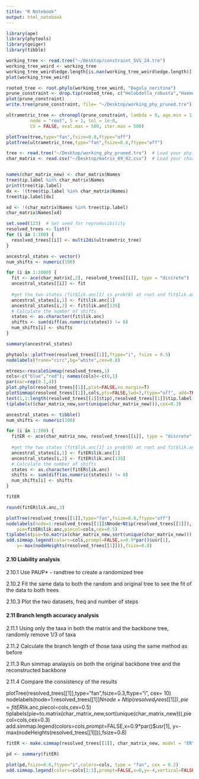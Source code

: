 ```yaml
---
title: "R Notebook"
output: html_notebook
---
```




```r
library(ape)
library(phytools)
library(geiger)
library(tibble)
```

```r
working_tree <- read.tree("~/Desktop/constraint_SVG_24.tre")
working_tree_weird <- working_tree
working_tree_weird$edge.length[is.nan(working_tree_weird$edge.length)] <- 0.04756
plot(working_tree_weird)
```
```r
rooted_tree <- root.phylo(working_tree_weird, "Bugula_neritina")
prune_constraint <- drop.tip(rooted_tree, c("Helobdella_robusta","Haementeria_depressa", "Perionyx_excavatus","Lumbricus_rubellus","Eisenia_andrei","Ophelia_limacina", "Ridgeia_piscesae","Flabelligera_affinis","Cirratulidae","Pomatoceros_lamarckii", "Malacoceros_fuliginosus","Eurythoe_complanata","Onuphis_iridescens","Lumbrineris_zonata","Glyceratri_dactyla","Eulalia_clavigera","Myzostoma_cirriferum","Chaetoderma_nitidulum","Falcidens_sagittiferus","Scutopus_ventrolineatus","Epimenia_babai","Apodomenia_enigmatica", "Neomenia_megatrapezata","Stylomenia_sulcodoryata","Acanthopleura_granulata","Acanthopleura_gemmata","Cryptoplax_larvaeformis","Acanthochitona_crinita","Nuttallochiton_mirandus","Mopalia_muscosa","Katharina_tunicata","Callochiton_sp","Leptochiton_asellus","Hanleya_nagelfar","Nautilus_pompilius","Dosidicus_gigas","Doryteuthis_pealeii","Hapalochlaena_maculosa","Octopus_vulgaris","Crassostrea_virginica","Crassostrea gigas","Mizuhopecten","Bathymodiolus","Anadara_nux","Neotrigonia","Leaunio","Astarte","Myochama","Ruditapes","Bayerotrochus_midas","Lepetodrilus_pustulosus","Amphiplica_gordensis","Phasianella_ventricosa","Prothalotia_lehmanni","Monodonta_labio","Cellana_radiata","Nacella_magelanica","Paralepetopsis","Eoacmaea_pustulata","Patelloida_saccharina","Nipponacmea_fuscoviridis","Testudinalia_testudinalis","Titiscania_limacina","Pleuropoma_jana","Bathynerita_naticoidea","Nerita_melanotragus","Smaragdia_rangiana","Clithon_parvulum","Puperita_pupa","Architectonica_perspectiva","Pleurobranchaea_californica","Okenia_angelica", "Bathydoris_clavigera","Hydatina_physis","Rissoella_caribaea","Tylodina_fungina","Haminoea_antillarum","Oxynoe_viridis","Microhedyle_glandulifera","Turbonilla","Phallomedusa_solida","Ophicardelus_sulcatus","Pomacea_diffusa", "Pomacea_canaliculata","Bithynia_siamensis_goniomphalos","Janthina_janthina","Rubyspira_osteovora","Euspira_heros","Echinolittorina_malaccana","Lobatus_gigas","Urosalpinx_cinerea","Crassispira_cerithina","Cumia_reticulata","Volegalea_cochlidium","Charonia_tritonis","Prochaetoderma_californicum","Crassostreagigas","Bugula_neritina","Chaetoerma_nitidulum","Nuttallochiton_mirandus-PS96_788R","Katharina_tunicata_KK356-1-4R","Pleuropoma_jana_C","Neomenia_megatrapezata-SRR331899","Mopalia_muscosa_KK364-1-4R","Clithon_parvulum_386153"))
plot(prune_constraint)
write.tree(prune_constraint, file= "~/Desktop/working_phy_pruned.tre")
```



```r
ultrametric_tree <- chronopl(prune_constraint, lambda = 0, age.min = 1, age.max = NULL,
         node = "root", S = 1, tol = 1e-8,
         CV = FALSE, eval.max = 500, iter.max = 500)

plotTree(tree,type="fan",fsize=0.8,ftype="off")
plotTree(ultrametric_tree,type="fan",fsize=0.8,ftype="off")

```
```r
tree <- read.tree("~/Desktop/working_phy_pruned.tre")  # Load your phylogeny
char_matrix <- read.csv("~/Desktop/matrix_09_02.csv")  # Load your character matrix


names(char_matrix_new) <- char_matrix$Names
tree$tip.label %in% char_matrix$Names
print(tree$tip.label)
dx <- !(tree$tip.label %in% char_matrix$Names)
tree$tip.label[dx]

xd <- !(char_matrix$Names %in% tree$tip.label)
char_matrix$Names[xd]
```




```r
set.seed(123)  # Set seed for reproducibility
resolved_trees <- list()
for (i in 1:100) {
  resolved_trees[[i]] <- multi2di(ultrametric_tree)
}

```

```r
ancestral_states <- vector()
num_shifts <- numeric(100)

for (i in 1:1000) {
  fit <- ace(char_matrix[,2], resolved_trees[[i]], type = "discrete")
  ancestral_states[[i]] <- fit
  
  #get the two states (fit$lik.anc[1] is prob(0) at root and fit$lik.anc[135] is prob(1) at root)
  ancestral_states[i,1] <- fit$lik.anc[1]
  ancestral_states[i,2] <- fit$lik.anc[135]
  # Calculate the number of shifts
  states <- as.character(fit$lik.anc)
  shifts <- sum(diff(as.numeric(states)) != 0)
  num_shifts[i] <- shifts
}

summary(ancestral_states)
```


```r
phytools::plotTree(resolved_trees[[1]],ftype="i", fsize = 0.5)
nodelabels(frame="circ",bg="white",cex=0.8)

```
```r
mtrees<-rescaleSimmap(resolved_trees,1)
cols<-c("blue","red"); names(cols)<-c(0,1)
par(mar=rep(0.1,4))
plot.phylo(resolved_trees[[1]],plot=FALSE,no.margin=T)
plotSimmap(resolved_trees[[1]],cols,pts=FALSE,lwd=3,ftype="off", add=TRUE)
text(1,1:length(resolved_trees[[1]]$tip),resolved_trees[[1]]$tip.label, pos=4,font=3)
tiplabels((char_matrix_new,sort(unique(char_matrix_new))),cex=0.3)
```
```r
ancestral_states <- tibble()
num_shifts <- numeric(100)

for (i in 1:100) {
  fitER <- ace(char_matrix_new, resolved_trees[[i]], type = "discrete", model = "ER")
  
  #get the two states (fit$lik.anc[1] is prob(0) at root and fit$lik.anc[135] is prob(1) at root)
  ancestral_states[i,1] <- fitER$lik.anc[1]
  ancestral_states[i,2] <- fitER$lik.anc[135]
  # Calculate the number of shifts
  states <- as.character(fitER$lik.anc)
  shifts <- sum(diff(as.numeric(states)) != 0)
  num_shifts[i] <- shifts
}

fitER
```
```r
round(fitER$lik.anc,3)

plotTree(resolved_trees[[1]],type="fan",fsize=0.8,ftype="off")
nodelabels(node=1:resolved_trees[[1]]$Nnode+Ntip(resolved_trees[[1]]),
    pie=fitER$lik.anc,piecol=cols,cex=0.5)
tiplabels(pie=to.matrix(char_matrix_new,sort(unique(char_matrix_new))),piecol=cols,cex=0.3)
add.simmap.legend(colors=cols,prompt=FALSE,x=0.9*par()$usr[1],
    y=-max(nodeHeights(resolved_trees[[1]])),fsize=0.8)
```




#### 2.10 Liability analysis
2.10.1 Use PAUP* - randtree to create a randomized tree

2.10.2 Fit the same data to both the random and original tree to see the fit of the data to both trees

2.10.3 Plot the two datasets, freq and number of steps 


#### 2.11 Branch length accuracy analysis
2.11.1 Using only the taxa in both the matrix and the backbone tree, randomly remove 1/3 of taxa

2.11.2 Calculate the branch length of those taxa using the same method as before

2.11.3 Run simmap analaysis on both the original backbone tree and the reconstructed backbone 

2.11.4 Compare the consistency of the results




plotTree(resolved_trees[[1]],type="fan",fsize=0.3,ftype="i", cex= 10)
nodelabels(node=1:resolved_trees[[1]]$Nnode+Ntip(resolved_trees[[1]]),
    pie=fitER$lik.anc,piecol=cols,cex=0.5)
tiplabels(pie=to.matrix(char_matrix_new,sort(unique(char_matrix_new))),piecol=cols,cex=0.3)
add.simmap.legend(colors=cols,prompt=FALSE,x=0.9*par()$usr[1],
    y=-max(nodeHeights(resolved_trees[[1]])),fsize=0.8)
    
    
```r
fitER <- make.simmap(resolved_trees[[1]], char_matrix_new, model = "ER", nsim = 100)

pd <- summary(fitER)

plot(pd,fsize=0.6,ftype="i",colors=cols, type = "fan", cex = 0.2)
add.simmap.legend(colors=cols[2:1],prompt=FALSE,x=0,y=-4,vertical=FALSE)
```






